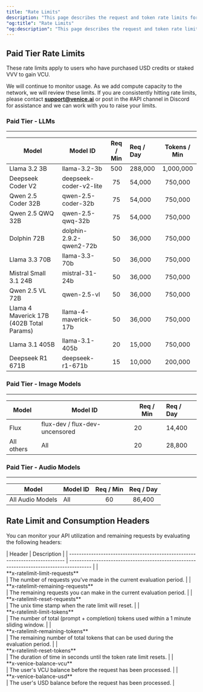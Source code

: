 ```yaml
---
title: "Rate Limits"
description: "This page describes the request and token rate limits for the Venice API."
"og:title": "Rate Limits"
"og:description": "This page describes the request and token rate limits for the Venice API."
---
```


## Paid Tier Rate Limits

These rate limits apply to users who have purchased USD credits or staked VVV to gain VCU.

<Note>We will continue to monitor usage. As we add compute capacity to the network, we will review these limits. If you are consistently hitting rate limits, please contact [**support@venice.ai**](mailto:support@venice.ai) or post in the #API channel in Discord for assistance and we can work with you to raise your limits.</Note>

### Paid Tier - LLMs
------------------------------------------------------------------------------------------
| Model                                    | Model ID                | Req / Min | Req / Day | Tokens / Min |
| ---------------------------------------  | ----------------------- | :-------: | :-------- | :----------: |
| Llama 3.2 3B                             | llama-3.2-3b            | 500       | 288,000   | 1,000,000    |
| Deepseek Coder V2                        | deepseek-coder-v2-lite  | 75        | 54,000    | 750,000      |
| Qwen 2.5 Coder 32B                       | qwen-2.5-coder-32b      | 75        | 54,000    | 750,000      |
| Qwen 2.5 QWQ 32B                         | qwen-2.5-qwq-32b        | 75        | 54,000    | 750,000      |
| Dolphin 72B                              | dolphin-2.9.2-qwen2-72b | 50        | 36,000    | 750,000      |
| Llama 3.3 70B                            | llama-3.3-70b           | 50        | 36,000    | 750,000      |
| Mistral Small 3.1 24B                    | mistral-31-24b          | 50        | 36,000    | 750,000      |
| Qwen 2.5 VL 72B                          | qwen-2.5-vl             | 50        | 36,000    | 750,000      |
| Llama 4 Maverick 17B (402B Total Params) | llama-4-maverick-17b    | 50        | 36,000    | 750,000      |
| Llama 3.1 405B                           | llama-3.1-405b          | 20        | 15,000    | 750,000      |
| Deepseek R1 671B                         | deepseek-r1-671b        | 15        | 10,000    | 200,000      |

### Paid Tier - Image Models
--------------------------------------------------------------------------------
| Model              | Model ID                        | Req / Min | Req / Day |
| ------------------ | ------------------------------- | --------- | :-------- |
| Flux               | flux-dev / flux-dev-uncensored  | 20        | 14,400    |
| All others         | All                             | 20        | 28,800    |


### Paid Tier - Audio Models
--------------------------------------------------------------------------------
| Model              | Model ID                        | Req / Min | Req / Day |
| ------------------ | ------------------------------- | :-------: | :-------: |
| All Audio Models   | All                             | 60        | 86,400    | 


## Rate Limit and Consumption Headers

You can monitor your API utilization and remaining requests by evaluating the following headers:

<div style={{ overflowX: 'auto' }}>
  | Header                                                                       | Description                                                                             |
  | ---------------------------------------------------------------------------- | --------------------------------------------------------------------------------------- |
  | <div style={{whiteSpace: 'nowrap'}}>**x-ratelimit-limit-requests**</div>     | The number of requests you've made in the current evaluation period.                    |
  | <div style={{whiteSpace: 'nowrap'}}>**x-ratelimit-remaining-requests**</div> | The remaining requests you can make in the current evaluation period.                   |
  | <div style={{whiteSpace: 'nowrap'}}>**x-ratelimit-reset-requests**</div>     | The unix time stamp when the rate limit will reset.                                     |
  | <div style={{whiteSpace: 'nowrap'}}>**x-ratelimit-limit-tokens**</div>       | The number of total (prompt + completion) tokens used within a 1 minute sliding window. |
  | <div style={{whiteSpace: 'nowrap'}}>**x-ratelimit-remaining-tokens**</div>   | The remaining number of total tokens that can be used during the evaluation period.     |
  | <div style={{whiteSpace: 'nowrap'}}>**x-ratelimit-reset-tokens**</div>       | The duration of time in seconds until the token rate limit resets.                      |
  | <div style={{whiteSpace: 'nowrap'}}>**x-venice-balance-vcu**</div>           | The user's VCU balance before the request has been processed.                           |
  | <div style={{whiteSpace: 'nowrap'}}>**x-venice-balance-usd**</div>           | The user's USD balance before the request has been processed.                           |
</div>